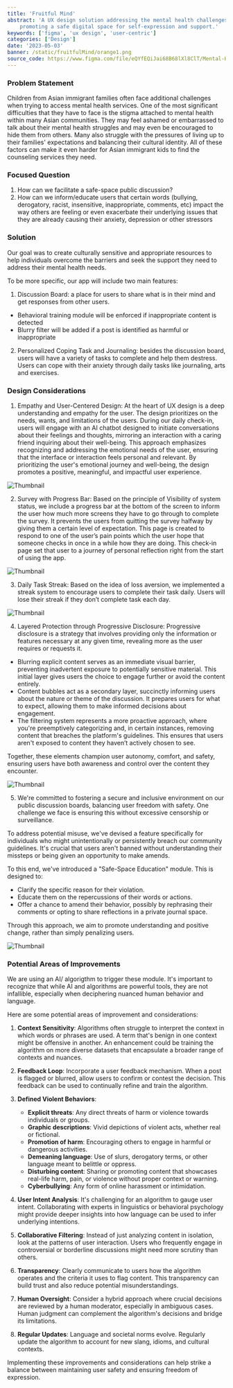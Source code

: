 ```yaml
---
title: 'Fruitful Mind'
abstract: 'A UX design solution addressing the mental health challenges faced by children from Asian immigrant families, 
    promoting a safe digital space for self-expression and support.'
keywords: ['figma', 'ux design', 'user-centric']
categories: ['Design']
date: '2023-05-03'
banner: /static/fruitfulMind/orange1.png
source_code: https://www.figma.com/file/eQYfEQiJai68B68lXl8ClT/Mental-Health-(w%2FJason)?type=design&node-id=10-163&mode=design&t=5ndBeVklVCTHwyOR-0
---
```


### Problem Statement
Children from Asian immigrant families often face additional challenges 
when trying to access mental health services. One of the most significant difficulties 
that they have to face is the stigma attached to mental health within many Asian communities. 
They may feel ashamed or embarrassed to talk about their mental health struggles 
and may even be encouraged to hide them from others. Many also struggle with the pressures 
of living up to their families' expectations and balancing their cultural identity. 
All of these factors can make it even harder for Asian immigrant kids to find the counseling services they need.

### Focused Question
1. How can we facilitate a safe-space public discussion? 
2. How can we inform/educate users that certain words (bullying, derogatory, racist, insensitive, 
inappropriate, comments, etc) impact the way others are feeling or even exacerbate their underlying issues 
that they are already causing their anxiety, depression or other stressors

### Solution
Our goal was to create culturally sensitive and appropriate resources to help individuals 
overcome the barriers and seek the support they need to address their mental health needs. 

To be more specific, our app will include two main features:

1. Discussion Board: a place for users to share what is in their mind and get responses from other users. 

- Behavioral training module will be enforced if inappropriate content is detected
- Blurry filter will be added if a post is identified as harmful or inappropriate 

2. Personalized Coping Task and Journaling: besides the discussion board, 
users will have a variety of tasks to complete and help them destress. 
Users can cope with their anxiety through daily tasks like  journaling, arts and exercises.

### Design Considerations
1. Empathy and User-Centered Design:
At the heart of UX design is a deep understanding and empathy for the user. 
The design prioritizes on the needs, wants, and limitations of the users. 
During our daily check-in, users will engage with an AI chatbot designed to
initiate conversations about their feelings and thoughts, 
mirroring an interaction with a caring friend inquiring 
about their well-being. This approach emphasizes 
recognizing and addressing the emotional needs of the user, 
ensuring that the interface or 
interaction feels personal and relevant. By prioritizing the user's emotional journey and well-being, 
the design promotes a positive, meaningful, and impactful user experience.

![Thumbnail](/static/fruitfulMind/fruitfulMind-landingpage.png)

2. Survey with Progress Bar: 
Based on the principle of Visibility of system status, we include a progress bar 
at the bottom of the screen to inform the user how much more screens 
they have to go through to complete the survey. It prevents the users from quitting the survey halfway 
by giving them a certain level of expectation. This page is created to respond 
to one of the user’s pain points which the user hope 
that someone checks in once in a while how they are doing. This check-in page set 
that user to a journey of personal reflection right from the start of using the app.  

![Thumbnail](/static/fruitfulMind/fruitfulMind-activity.png)

3. Daily Task Streak: 
Based on the idea of loss aversion, we implemented a streak system to encourage 
users to complete their task daily. Users will lose their streak if they don’t complete task each day. 

![Thumbnail](/static/fruitfulMind/fruitfulMind-journal.png)

4. Layered Protection through Progressive Disclosure: 
Progressive disclosure is a strategy that involves providing only the information 
or features necessary at any given time, revealing more as the user requires or requests it. 
- Blurring explicit content serves as an immediate visual barrier, 
preventing inadvertent exposure to potentially sensitive material. 
This initial layer gives users the choice to engage further or avoid the content entirely.
- Content bubbles act as a secondary layer, succinctly informing users about the nature 
or theme of the discussion. It prepares users for what to expect, allowing them 
to make informed decisions about engagement.
- The filtering system represents a more proactive approach, 
where you're preemptively categorizing and, in certain instances, 
removing content that breaches the platform's guidelines. 
This ensures that users aren't exposed to content they haven’t actively chosen to see.

Together, these elements champion user autonomy, comfort, and safety, 
ensuring users have both awareness and control over the content they encounter.

![Thumbnail](/static/fruitfulMind/fruitfulMind-discussion.png)

5. We're committed to fostering a secure and inclusive environment on our public discussion boards, 
balancing user freedom with safety. One challenge we face is ensuring this without excessive censorship 
or surveillance.

To address potential misuse, we've devised a feature specifically for individuals 
who might unintentionally or persistently breach our community guidelines. 
It's crucial that users aren't banned without understanding their missteps or being given 
an opportunity to make amends.

To this end, we've introduced a "Safe-Space Education" module. This is designed to:
- Clarify the specific reason for their violation.
- Educate them on the repercussions of their words or actions.
- Offer a chance to amend their behavior, possibly by rephrasing their comments or opting 
to share reflections in a private journal space.

Through this approach, we aim to promote understanding and positive change, 
rather than simply penalizing users.

![Thumbnail](/static/fruitfulMind/fruitfulMind-training.png)

### Potential Areas of Improvements
We are using an AI/ algorigthm to trigger these module. 
It's important to recognize that while AI and algorithms are powerful tools, 
they are not infallible, especially when deciphering nuanced human behavior and language.

Here are some potential areas of improvement and considerations:

1. **Context Sensitivity**: Algorithms often struggle to interpret the context in which words or phrases are used. 
A term that's benign in one context might be offensive in another. An enhancement could be training the algorithm on more diverse datasets that encapsulate a broader range of contexts and nuances.

2. **Feedback Loop**: Incorporate a user feedback mechanism. When a post is flagged or blurred, 
allow users to confirm or contest the decision. This feedback can be used to continually refine and train the algorithm.

3. **Defined Violent Behaviors**:
   - **Explicit threats**: Any direct threats of harm or violence towards individuals or groups.
   - **Graphic descriptions**: Vivid depictions of violent acts, whether real or fictional.
   - **Promotion of harm**: Encouraging others to engage in harmful or dangerous activities.
   - **Demeaning language**: Use of slurs, derogatory terms, or other language meant to belittle or oppress.
   - **Disturbing content**: Sharing or promoting content that showcases real-life harm, pain, or violence without proper context or warning.
   - **Cyberbullying**: Any form of online harassment or intimidation.

4. **User Intent Analysis**: It's challenging for an algorithm to gauge user intent. 
Collaborating with experts in linguistics or behavioral psychology might provide deeper insights into how language 
can be used to infer underlying intentions.

5. **Collaborative Filtering**: Instead of just analyzing content in isolation, look at the patterns of user interaction. 
Users who frequently engage in controversial or borderline discussions might need more scrutiny than others.

6. **Transparency**: Clearly communicate to users how the algorithm operates and the criteria it uses to flag content. 
This transparency can build trust and also reduce potential misunderstandings.

7. **Human Oversight**: Consider a hybrid approach where crucial decisions are reviewed by a human moderator, 
especially in ambiguous cases. Human judgment can complement the algorithm's decisions and bridge its limitations.

8. **Regular Updates**: Language and societal norms evolve. Regularly update the algorithm to account for new slang, idioms, 
and cultural contexts.

Implementing these improvements and considerations can help strike a balance between maintaining user safety and 
ensuring freedom of expression.

